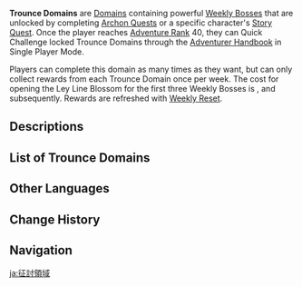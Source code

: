 {{Terminology Infobox
|image = 
|type  = Domain Types
}}
'''Trounce Domains''' are [[Domain]]s containing powerful [[Weekly Bosses]] that are unlocked by completing [[Archon Quest]]s or a specific character's [[Story Quest]]. Once the player reaches [[Adventure Rank]] 40, they can Quick Challenge locked Trounce Domains through the [[Adventurer Handbook]] in Single Player Mode.

Players can complete this domain as many times as they want, but can only collect rewards from each Trounce Domain once per week. The cost for opening the Ley Line Blossom for the first three Weekly Bosses is {{Item|Original Resin|30|x=30}}, and {{Item|Original Resin|30|x=60}} subsequently. Rewards are refreshed with [[Reset#Weekly Reset|Weekly Reset]].

==Descriptions==
{{Description|{{Color|menu|Rules}}<br>Trounce Domains contain unusually powerful opponents. After completing the challenge, you can obtain abundant rewards.<br>To receive these rewards, use Original Resin on the Trounce Ley Line Blossom.<br>Revitalizing the Ley Line Blossom requires 60 Original Resin.<br>Three opportunities will arise every week to halve the Original Resin cost of revitalizing these Trounce Blossoms.<br><br>{{Color|menu|Reset}}<br>Only one Trounce Domain reward can be obtained per Trounce Domain per week.<br>This resets each Monday at 4:00 AM (server time).<br><br>{{Color|menu|Quick Challenge}}<br>When you reach Adventure Rank 40, you can, in Single-Player Mode, use your Adventurer's Handbook to challenge Trounce Domains you have yet to unlock.<br>Trounce Domain entrances are unlocked once you complete the relevant story events. To ensure that you get the best experience, complete said quest(s) first.|[[Adventurer Handbook]]: Trounce Domain Rules}}
{{Description|Trounce Blossoms are Ley Line Blossoms that symbolize mighty beings. The flowers that bloom from these living souls of extraordinary power usually require 60 Original Resin to revitalize and thus obtain their treasure from the ley lines.<br>Three opportunities shall arise every week to halve the cost of revitalizing Trounce Blossoms.<br>These rewards and the opportunities to halve the cost of claiming them will refresh every Monday at 4:00 AM server time.<br><br>Remaining cost-halving opportunities this week: X/3|Adventurer Handbook/[[Map]]: Trounce Ley Line Blossoms}}

==List of Trounce Domains==
{{Domains by Category Table|Trounce Domains|noelements=1}}

==Other Languages==
{{Other Languages
|en      = Trounce Domain
|zhs     = 征讨领域
|zhs_rm  = Zhēngtǎo Lǐngyù
|zht     = 征討領域
|zht_rm  = Zhēngtǎo Lǐngyù
|zh_tl   = Subjugation Domain
|ja      = 征討領域
|ja_rm   = Seitou Ryouiki
|ja_tl   = Subjugation Domain
|ko      = 영역 토벌
|ko_tl   = Domain Subjugation
|es      = Dominio de la cruzada
|es_tl   = Dominion of the Crusade
|fr      = Donjon de la conquête
|fr_tl   = Dungeon of Conquest
|ru      = Подземелья наказания
|ru_tl   = Dungeon of Punishment
|th      = Trounce Domain
|vi      = Vùng Đất Thảo Phạt
|vi_tl   = 
|de      = Gebietssäuberung
|de_tl   = Area Cleansing
|id      = Domain Trounce
|id_tl   = Trounce Domain
|pt      = Domínio Dizimado
|pt_tl   = 
|tr      = Ezici Zindan
|tr_tl   = 
|it      = Dominio della conquista
|it_tl   = 
}}

==Change History==
{{Change History|1.0}}

==Navigation==
{{Domain Navbox|Permanent}}
[[Category:Trounce Domains| ]]

[[ja:征討領域]]